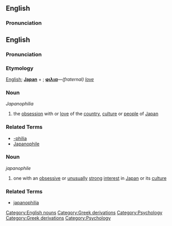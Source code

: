 {{wikipedia}}

==English==

===Pronunciation===
{{substub}}

==English==

===Pronunciation===
{{substub}}

===Etymology===
[[English]]; '''[[Japan]]''' + {{Gr.}}; '''[[φιλια]]'''&mdash;''(fraternal) [[love]]''

===Noun===
''Japanophilia''

# the [[obsession]] with or [[love]] of the [[country]], [[culture]] or [[people]] of [[Japan]]

===Related Terms===
* [[-philia]]
* [[Japanophile]]
{{substub}}

[[Category:English nouns]]
[[Category:Greek derivations]]
[[Category:Psychology]]

===Noun===
''japanophile''

# one with an [[obsessive]] or [[unusual]]ly [[strong]] [[interest]] in [[Japan]] or its [[culture]]

===Related Terms===
* [[japanophilia]]

[[Category:Greek derivations]]
[[Category:Psychology]]